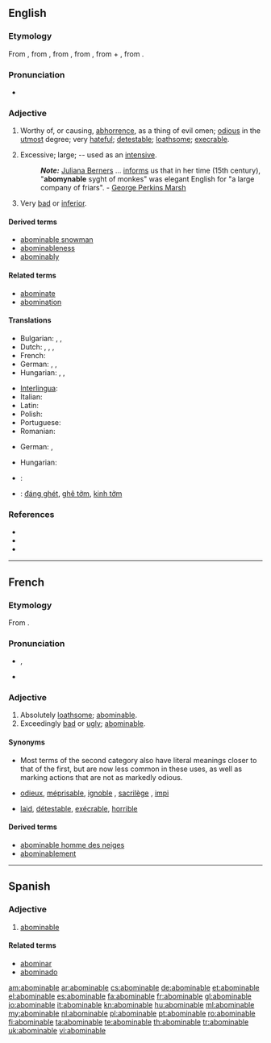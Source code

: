 ==English==

===Etymology===
From {{etyl|enm|en}}, from {{etyl|fro|en}} {{term|lang=fro|abominable}}, from {{etyl|la|en}} {{term|abominabilis|abōminābilis|deserving abhorrence|lang=la}}, from {{term|abominor|abōminor|abhor, deprecate as an ill omen|lang=la}}, from {{term|ab||from, away from|lang=la}} + {{term|ominor|ōminor|forebode, predict, presage|lang=la}}, from {{term|omen|ōmen|sign, token, omen|lang=la}}.

===Pronunciation===
* {{audio|en-us-abominable.ogg|Audio (US)}}

===Adjective===
{{en-adj}}

# Worthy of, or causing, [[abhorrence]], as a thing of evil omen; [[odious]] in the [[utmost]] degree; very [[hateful]]; [[detestable]]; [[loathsome]]; [[execrable]].
# {{obsolete}} Excessive; large; -- used as an [[intensive]].
#: '''''Note:''''' [[w:Juliana Berners|Juliana Berners]] ... [[informs]] us that in her time (15th century), "'''abomynable''' syght of monkes" was elegant English for "a large company of friars". - [[w:George Perkins Marsh|George Perkins Marsh]]
# Very [[bad]] or [[inferior]].

====Derived terms====
* [[abominable snowman]]
* [[abominableness]]
* [[abominably]]

====Related terms====
* [[abominate]]
* [[abomination]]

====Translations====
{{trans-top|hateful; detestable; loathsome}}
* Bulgarian: {{t+|bg|отвратителен}}, {{t+|bg|противен}}, {{t+|bg|ненавистен}}
* Dutch: {{t+|nl|abominabel}}, {{t|nl|afstotelijk}}, {{t+|nl|verschrikkelijk}}, {{t+|nl|afschuwelijk}}
* French: {{t+|fr|abominable}}
* German: {{t+|de|verabscheuungswürdig}}, {{t+|de|verhasst}}, {{t+|de|abscheulich}}
* Hungarian: {{t|hu|utálatos}}, {{t+|hu|undorító}}, {{t-|hu|gyűlöletes}}
{{trans-mid}}
* [[Interlingua]]: {{t-|ia|abominabile|xs=Interlingua}}
* Italian: {{t-|it|abominabile}}
* Latin: {{t-|la|abominabilis|alt=abōminābilis}}
* Polish: {{t|pl|ohydny}}
* Portuguese: {{t+|pt|abominável}}
* Romanian: {{t+|ro|abominabil}}
{{trans-bottom}}

{{trans-top|(obsolete) excessive; large}}
* German: {{t+|de|riesig}}, {{t+|de|monströs}}
{{trans-mid}}
{{trans-bottom}}

{{trans-top|very bad or inferior}}
* Hungarian: {{t|hu|förtelmes}}
{{trans-mid}}
{{trans-bottom}}

{{checktrans-top}}
* {{ttbc|Spanish}}: {{t+|es|abominable}}
{{checktrans-mid}}
* {{ttbc|Vietnamese}}: [[đáng ghét]], [[ghê tởm]], [[kinh tởm]]
{{checktrans-bottom}}

===References===
* {{R:Webster 1913|abominable}}
* {{R:Century 1911}}
* {{R:OneLook}}

----

==French==

===Etymology===
From {{etyl|la|fr}} {{term|abominabilis|abōminābilis|abominable, detestable|lang=la}}.

===Pronunciation===
* {{IPA|/a.bɔ.mi.nabl/|lang=fr}}, {{SAMPA|/abOminabl@/|lang=fr}}
*: {{audio|Fr-abominable.ogg|Audio (France, Paris)}}
* {{homophones|abominables|lang=fr}}

===Adjective===
{{fr-adj-mf}}

# Absolutely [[loathsome]]; [[#English|abominable]].
# Exceedingly [[bad]] or [[ugly]]; [[#English|abominable]].

====Synonyms====
* Most terms of the second category also have literal meanings closer to that of the first, but are now less common in these uses, as well as marking actions that are not as markedly odious.
* {{sense|loathsome}} [[odieux]], [[méprisable]], [[ignoble]] , [[sacrilège]] {{qualifier|religious}}, [[impi]] {{qualifier|religious}}
* {{sense|exceedingly bad or ugly}} [[laid]], [[détestable]], [[exécrable]], [[horrible]]

====Derived terms====
* [[abominable homme des neiges]]
* [[abominablement]]

----

==Spanish==

===Adjective===
{{es-adj}}

# [[#English|abominable]]

====Related terms====
* [[abominar]]
* [[abominado]]

[[am:abominable]]
[[ar:abominable]]
[[cs:abominable]]
[[de:abominable]]
[[et:abominable]]
[[el:abominable]]
[[es:abominable]]
[[fa:abominable]]
[[fr:abominable]]
[[gl:abominable]]
[[io:abominable]]
[[it:abominable]]
[[kn:abominable]]
[[hu:abominable]]
[[ml:abominable]]
[[my:abominable]]
[[nl:abominable]]
[[pl:abominable]]
[[pt:abominable]]
[[ro:abominable]]
[[fi:abominable]]
[[ta:abominable]]
[[te:abominable]]
[[th:abominable]]
[[tr:abominable]]
[[uk:abominable]]
[[vi:abominable]]